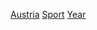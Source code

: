{{Cat main|奧地利體育}}

[[Category:各年份各國體育|Austria]]
[[Category:依年份劃分的奧地利|Sport]]
[[Category:奧地利體育|Year]]